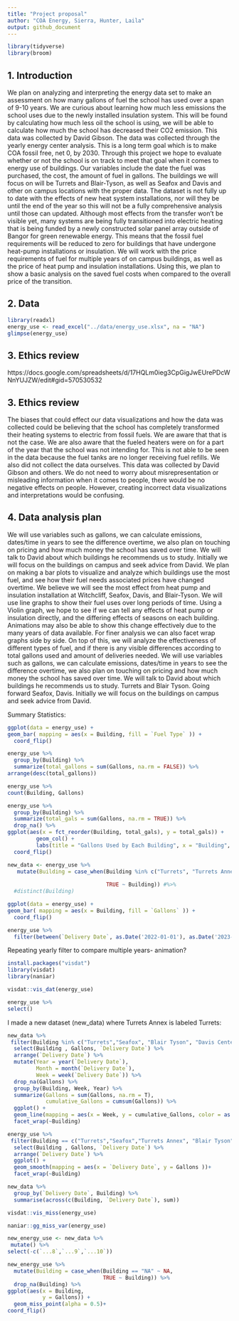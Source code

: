 ```yaml
---
title: "Project proposal"
author: "COA Energy, Sierra, Hunter, Laila"
output: github_document
---
```


```r
library(tidyverse)
library(broom)
```

## 1. Introduction
  We plan on analyzing and interpreting the energy data set to make an assessment on how many gallons of fuel the school has used over a span of 9-10 years. We are curious about learning how much less emissions the school uses due to the newly installed insulation system. This will be found by calculating how much less oil the school is using, we will be able to calculate how much the school has decreased their CO2 emission. This data was collected by David Gibson. The data was collected through the yearly energy center analysis. This is a long term goal which is to make COA fossil free, net 0, by 2030. 
  Through this project we hope to evaluate whether or not the school is on track to meet that goal when it comes to energy use of buildings. Our variables include the date the fuel was purchased, the cost, the amount of fuel in gallons. The buildings we will focus on will be Turrets and Blair-Tyson, as well as Seafox and Davis and other on campus locations with the proper data. The dataset is not fully up to date with the effects of new heat system installations, nor will they be until the end of the year so this will not be a fully comprehensive analysis until those can updated. Although most effects from the transfer won't be visible yet, many systems are being fully transitioned into electric heating that is being funded by a newly constructed solar panel array outside of Bangor for green renewable energy. This means that the fossil fuel requirements will be reduced to zero for buildings that have undergone heat-pump installations or insulation. 
    We will work with the price requirements of fuel for multiple years of on campus buildings, as well as the price of heat pump and insulation installations. Using this, we plan to show a basic analysis on the saved fuel costs when compared to the overall price of the transition. 

## 2. Data

```r
library(readxl)
energy_use <- read_excel("../data/energy_use.xlsx", na = "NA")
glimpse(energy_use)
```

## 3. Ethics review

https://docs.google.com/spreadsheets/d/17HQLm0ieg3CpGigJwEUrePDcWNnYUJZW/edit#gid=570530532

## 3. Ethics review
  The biases that could effect our data visualizations and how the data was collected could be believing that the school has completely transformed their heating systems to electric from fossil fuels. We are aware that that is not the case. We are also aware that the fueled heaters were on for a part of the year that the school was not intending for. This is not able to be seen in the data because the fuel tanks are no longer receiving fuel refills. We also did not collect the data ourselves. This data was collected by David Gibson and others. 
  We do not need to worry about misrepresentation or misleading information when it comes to people, there would be no negative effects on people. However, creating incorrect data visualizations and interpretations would be confusing. 

## 4. Data analysis plan
  We will use variables such as gallons, we can calculate emissions, dates/time in years to see the difference overtime, we also plan on touching on pricing and how much money the school has saved over time. We will talk to David about which buildings he recommends us to study. Initially we will focus on the buildings on campus and seek advice from David. 
  We plan on making a bar plots to visualize and analyze which buildings use the most fuel, and see how their fuel needs associated prices have changed overtime. We believe we will see the most effect from heat pump and insulation installation at Witchcliff, Seafox, Davis, and Blair-Tyson. We will use line graphs to show their fuel uses over long periods of time. Using a Violin graph, we hope to see if we can tell any effects of heat pump or insulation directly, and the differing effects of seasons on each building. Animations may also be able to show this change effectively due to the many years of data available. For finer analysis we can also facet wrap graphs side by side. 
  On top of this, we will analyze the effectiveness of different types of fuel, and if there is any visible differences according to total gallons used and amount of deliveries needed. 
  We will use variables such as gallons, we can calculate emissions, dates/time in years to see the difference overtime, we also plan on touching on pricing and how much money the school has saved over time. We will talk to David about which buildings he recommends us to study. Turrets and Blair Tyson. Going forward Seafox, Davis. Initially we will focus on the buildings on campus and seek advice from David. 
  
Summary Statistics:

```r
ggplot(data = energy_use) +
geom_bar( mapping = aes(x = Building, fill = `Fuel Type` )) +
  coord_flip()
```

```r
energy_use %>%
  group_by(Building) %>%
  summarize(total_gallons = sum(Gallons, na.rm = FALSE)) %>% 
arrange(desc(total_gallons))
```

```r
energy_use %>%
count(Building, Gallons)

```

```r
energy_use %>%
  group_by(Building) %>%
  summarize(total_gals = sum(Gallons, na.rm = TRUE)) %>%
  drop_na() %>%
ggplot(aes(x = fct_reorder(Building, total_gals), y = total_gals)) +
         geom_col() +
         labs(title = "Gallons Used by Each Building", x = "Building", y = "Number of Gallons") +
  coord_flip()

```

```r
new_data <- energy_use %>%
   mutate(Building = case_when(Building %in% c("Turrets", "Turrets Annex") ~ "Turrets",
                            
                               TRUE ~ Building)) #%>%
  #distinct(Building)
```

```r
ggplot(data = energy_use) +
geom_bar( mapping = aes(x = Building, fill = `Gallons` )) +
  coord_flip()
```

```r
energy_use %>%
  filter(between(`Delivery Date`, as.Date('2022-01-01'), as.Date('2023-01-01'))) 
```

Repeating yearly filter to compare multiple years- animation?

```r
install.packages("visdat")
library(visdat)
library(naniar)
```

```r
visdat::vis_dat(energy_use)
```

```r
energy_use %>%
select()
```
I made a new dataset (new_data) where Turrets Annex is labeled Turrets:

```r
new_data %>% 
 filter(Building %in% c("Turrets","Seafox", "Blair Tyson", "Davis Center" )) %>%
  select(Building , Gallons, `Delivery Date`) %>%
  arrange(`Delivery Date`) %>%
  mutate(Year = year(`Delivery Date`),
         Month = month(`Delivery Date`),
         Week = week(`Delivery Date`)) %>%
  drop_na(Gallons) %>%
  group_by(Building, Week, Year) %>% 
  summarize(Gallons = sum(Gallons, na.rm = T),
            cumulative_Gallons = cumsum(Gallons)) %>%
  ggplot() +
  geom_line(mapping = aes(x = Week, y = cumulative_Gallons, color = as.factor(Year)))+
  facet_wrap(~Building)
```

```r
energy_use %>% 
 filter(Building == c("Turrets","Seafox","Turrets Annex", "Blair Tyson", "Davis Center" )) %>%
  select(Building , Gallons, `Delivery Date`) %>%
  arrange(`Delivery Date`) %>%
  ggplot() +
  geom_smooth(mapping = aes(x = `Delivery Date`, y = Gallons ))+
  facet_wrap(~Building)
```

```r
new_data %>%
  group_by(`Delivery Date`, Building) %>% 
  summarise(across(c(Building, `Delivery Date`), sum))
```

```r
visdat::vis_miss(energy_use)
```

```r
naniar::gg_miss_var(energy_use)
```

``` r
new_energy_use <- new_data %>%
 mutate() %>%
select(-c(`...8`,`...9`,`...10`))
````

```r
new_energy_use %>%
  mutate(Building = case_when(Building == "NA" ~ NA,
                              TRUE ~ Building)) %>%
  drop_na(Building) %>%
ggplot(aes(x = Building,
           y = Gallons)) +
  geom_miss_point(alpha = 0.5)+
coord_flip()
```


